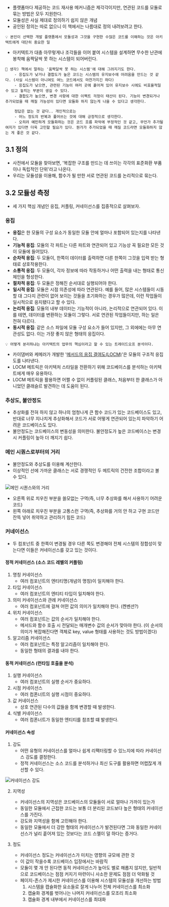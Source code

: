 - 플랫폼마다 제공하는 코드 재사용 메커니즘은 제각각이지만, 연관된 코드를 모듈로 묶는 방법은 모두 지원한다.
- 모듈성은 사실 제대로 정의하기 쉽지 않은 개념
- 공인된 정의는 따로 없으니 이 책에서는 나름대로 정의 내려보려고 한다.

```
💡 본인이 선택한 개발 플랫폼에서 모듈성과 그것을 구현한 수많은 코드를 이해하는 것은 아키텍트에게 대단히 중요한 일
```

- 아키텍트가 대충 아무렇게나 조각들을 이어 붙여 시스템을 설계하면 무수한 난관에 봉착해 움짝달싹 못 하는 시스템이 되어버린다.

```
🤔 생각) 책에서 말하는 '움짝달싹 못 하는 시스템'에 대해 그려지기도 한다.
    - 응집도가 낮거나 결합도가 높은 코드는 시스템의 유지보수에 어려움을 만드는 것 같다. (사실 시스템이 아니여도 여느 코드에서도 마찬가지긴 하다)
    - 응집도가 낮으면, 관련된 기능이 여러 곳에 흩어져 있어 유지보수 시에도 비효율적일 수 있고 놓치는 부분이 생길 수 있다.
    - 결합도가 높으면, 변경 사항에 대한 이펙트 걱정이 태산이 된다. 기능이 변경되거나 추가되었을 때 깨질 가능성이 있다면 모듈화 하지 않는게 나을 수 있다고 생각한다.

    정답은 없는 것 같다.. 개인적으로는
    - 어느 정도의 반복과 풀어쓰는 것에 대해 긍정적으로 생각한다.
    - 오히려 예민하게 모듈화하는 것은 코드 흐름 파악에 부정적인 것 같고, 무언가 추가될 여지가 있다면 더욱 고민할 필요가 있다. 뭔가가 추가되었을 때 깨질 코드라면 모듈화하지 않는 게 좋은 것 같다.
```

## 3.1 정의

- 사전에서 모듈을 찾아보면, '복잡한 구조를 만드는 데 쓰이는 각각의 표준화환 부품이나 독립적인 단위'라고 나온다.
- 우리는 모듈성을 이용해, 함수가 될 만한 서로 연관된 코드를 논리적으로 묶는다.

## 3.2 모듈성 측정

- 세 가지 핵심 개념인 응집, 커플링, 커네이선스를 집중적으로 살펴보자.

### 응집

- **응집**은 한 모듈의 구성 요소가 동일한 모듈 안에 얼마나 포함되어 있는지를 나타낸다.
- **기능적 응집**: 모듈의 각 파트는 다른 파트와 연관되어 있고 기능상 꼭 필요한 모든 것이 모듈에 들어있다.
- **순차적 응집**: 두 모듈이, 한쪽이 데이터를 출력하면 다른 한쪽이 그것을 입력 받는 형태로 상호작용한다.
- **소통적 응집**: 두 모듈이, 각자 정보에 따라 작동하거나 어떤 출력을 내는 형태로 통신 체인을 형성한다.
- **절차적 응집**: 두 모듈은 정해진 순서대로 실행되어야 한다.
- **일시적 응집**: 모듈은 시점 의존성에 따라 연관된다. 예를 들어, 많은 시스템들이 시동할 대 그다지 관련이 없어 보이는 것들을 초기화하는 경우가 많은데, 이런 작업들이 일시적으로 응지됐다고 할 수 있다.
- **논리적 응집**: 모듈의 내부 데이터는 기능적이 아니라, 논리적으로 연관되어 있다. 이를 테면, 데이터를 변환하는 모듈이 그렇다. 서로 연관된 작업들이지만, 하는 일은 전혀 다르다.
- **동시적 응집**: 같은 소스 파일에 모듈 구성 요소가 들어 있지만, 그 외에에는 아무 연관성도 없다. 이는 가장 좋지 않은 형태의 응집이다.

```
💡 어떻게 분리하냐는 아키텍트의 업무의 핵심이라고 할 수 있는 트레이드오프 분석이다.
```

- 카이댐버와 케메러가 개발한 '[메서드의 응집 결여도(LOCM)](https://blog.ndepend.com/lack-of-cohesion-methods/)'은 모듈의 구조적 응집도를 나타낸다.
- LOCM 메트릭은 아키텍처 스타일을 전환하기 위해 코드베이스를 분석하는 아키텍트에게 매우 유용하다.
- LOCM 메트릭을 활용하면 어쩔 수 없이 커플링된 클래스, 처음부터 한 클래스가 아니었던 클래슬르 발견하는 데 도움이 된다.

### 추상도, 불안정도

- 추상화를 전혀 하지 않고 하나의 엄청나게 큰 함수 코드가 있는 코드베이스도 있고, 반대로 너무 지나치게 추상화해서 코드가 서로 어떻게 연관되어 있는지 파악하기 어려운 코드베이스도 있다.
- 불안정도는 코드베이스의 변동성을 의미한다. 불안정도가 높은 코드베이스는 변경 시 커플링이 높아 더 깨지기 쉽다.

### 메인 시퀀스로부터의 거리

- 불안정도와 추상도를 이용해 계산한다.
- 이상적인 선에 가까운 클래스는 서로 경쟁적인 두 메트릭의 건전한 조합이라고 볼 수 있다.

![메인 시퀀스와의 거리](./imgs/img1.png)

- 오른쪽 위로 치우친 부분을 쓸모없는 구역(즉, 너무 추상화를 해서 사용하기 어려운 코드)
- 왼쪽 아래로 치우친 부분을 고통스런 구역(즉, 추상화를 거의 안 하고 구현 코드만 잔뜩 넣어 취약하고 관리하기 힘든 코드)

### 커네이선스

- 두 컴포넌트 중 한쪽이 변경될 경우 다른 쪽도 변경해야 전체 시스템의 정합성이 맞는다면 이들은 커네이선스를 갖고 있는 것이다.

#### 정적 커네이선스 (소스 코드 레벨의 커플링)

1. 명칭 커네이선스
   - 여러 컴포넌트의 엔티티명(개념의 명칭)이 일치해야 한다.
2. 타입 커네이선스
   - 여러 컴포넌트의 엔티티 타입이 일치해야 한다.
3. 의미 커네이선스와 관례 커네이선스
   - 여러 컴포넌트에 걸쳐 어떤 값의 의미가 일치해야 한다. (켄벤션?)
4. 위치 커네이선스
   - 여러 컴포넌트는 값의 순서가 일치해야 한다.
   - 메서드와 함수 호출 시 전달되는 매개변수 값의 순서가 맞아야 한다. (이 순서의 의미가 복잡해진다면 객체로 key, value 형태를 사용하는 것도 방법이겠다)
5. 알고리즘 커네이선스
   - 여러 컴포넌트는 특정 알고리즘이 일치해야 한다.
   - 동일한 형태의 결과를 내야 한다.

#### 동적 커네이선스 (런타임 호출을 분석)

1. 실행 커네이선스
   - 여러 컴포넌트의 실행 순서가 중요하다.
2. 시점 커네이선스
   - 여러 컴폰너트의 실행 시점이 중요하다.
3. 값 커네이선스
   - 상호 연관된 다수의 값들을 함께 변경할 때 발생한다.
4. 식별 커네이선스
   - 여러 컴폰너트가 동일한 엔티티를 참조할 떄 발생한다.

#### 커네이선스 속성

1. 강도
   - 어떤 유형의 커네이선스를 얼마나 쉽게 리팩터링할 수 있느지에 따라 커네이선스 강도를 결정한다.
   - 정적 커네이선스는 소스 코드를 분석하거나 최신 도구를 활용하면 어렵잖게 개선할 수 있다.

![커네이선스 강도](./imgs/img2.png)

2. 지역성

   - 커네이선스의 지역성은 코드베이스의 모듈들이 서로 얼마나 가까이 있는가
   - 동일한 모듈에서 근접한 코드는 보통 더 분리된 코드보다 높은 형태의 커네이선스를 가진다.
   - 강도와 지역성을 함께 고민해야 한다.
   - 동일한 모듈에서 더 강한 형태의 커네이선스가 발견된다면 그와 동일한 커네이선스가 널리 흩어져 있는 것보다는 코드 스멜이 덜 하다는 증거다.

3. 정도
   - 커네이선스 정도는 커네이선스가 미치는 영향의 규모에 관한 것
   - 이 값이 작을수록 코드베이스 입장에서는 바람직
   - 모듈이 몇 개 안 된다면 동적 커네이선스가 높아도 별로 해롭지 않지만, 일반적으로 코드베이스는 점점 커지기 마련이니 사소한 문제도 점점 더 악화될 것
   - 페이지-존스가 제시한 커네이선스를 이용해 시스템의 모듈성을 개선하는 방법
     1. 시스템을 캡슐화한 요소들로 잘게 나누어 전체 커네이선스를 최소화
     2. 캡슐화 경계를 벗어나는 나머지 커네이선스를 모조리 최소화
     3. 캡슐화 경계 내부에서 커네이선스를 최대화
